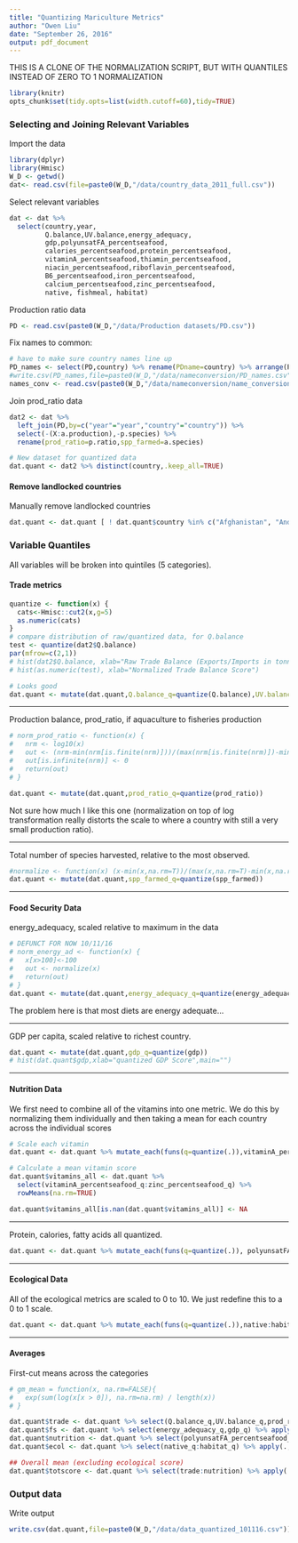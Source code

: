 ```yaml
---
title: "Quantizing Mariculture Metrics"
author: "Owen Liu"
date: "September 26, 2016"
output: pdf_document
---
```


THIS IS A CLONE OF THE NORMALIZATION SCRIPT, BUT WITH QUANTILES INSTEAD OF ZERO TO 1 NORMALIZATION
    
```r
library(knitr)
opts_chunk$set(tidy.opts=list(width.cutoff=60),tidy=TRUE)
```
### Selecting and Joining Relevant Variables

Import the data

```r
library(dplyr)
library(Hmisc)
W_D <- getwd()
dat<- read.csv(file=paste0(W_D,"/data/country_data_2011_full.csv"))
```

Select relevant variables
```r
dat <- dat %>%
  select(country,year,
         Q.balance,UV.balance,energy_adequacy,
         gdp,polyunsatFA_percentseafood,
         calories_percentseafood,protein_percentseafood,
         vitaminA_percentseafood,thiamin_percentseafood,
         niacin_percentseafood,riboflavin_percentseafood,
         B6_percentseafood,iron_percentseafood,
         calcium_percentseafood,zinc_percentseafood,
         native, fishmeal, habitat)
```

Production ratio data

```r
PD <- read.csv(paste0(W_D,"/data/Production datasets/PD.csv"))
```

Fix names to common:
```r
# have to make sure country names line up
PD_names <- select(PD,country) %>% rename(PDname=country) %>% arrange(PDname) %>% distinct()
#write.csv(PD_names,file=paste0(W_D,"/data/nameconversion/PD_names.csv"),row.names=F)
names_conv <- read.csv(paste0(W_D,"/data/nameconversion/name_conversion.csv"),stringsAsFactors = F)
```

Join prod_ratio data

```r
dat2 <- dat %>% 
  left_join(PD,by=c("year"="year","country"="country")) %>%
  select(-(X:a.production),-p.species) %>%
  rename(prod_ratio=p.ratio,spp_farmed=a.species)

# New dataset for quantized data
dat.quant <- dat2 %>% distinct(country,.keep_all=TRUE)
```

#### Remove landlocked countries

Manually remove landlocked countries

```r
dat.quant <- dat.quant [ ! dat.quant$country %in% c("Afghanistan", "Andorra","Armenia","Austria","Azerbaijan","Belarus","Bhutan","Bolivia","Botswana","Burkina Faso", "Burundi", "Central African Republic","Chad","Czech Republic","Czechoslovakia","Ethiopia","Ethiopia PDR","Hungary","Kazakhstan","Kosovo","Kyrgyzstan","Laos","Lesotho","Liechtenstein","Luxembourg","Macedonia","Malawi","Mali","Moldova","Mongolia","Nepal","Niger","Paraguay","Rwanda","San Marino","Serbia","Serbia and Montenegro","Slovakia","South Ossetia","South Sudan","Swaziland","Switzerland","Tajikistan","Turkmenistan","Uganda","Uzbekistan","Vatican City","Zambia","Zimbabwe"),]

```

### Variable Quantiles

All variables will be broken into quintiles (5 categories).

#### Trade metrics


```r
quantize <- function(x) {
  cats<-Hmisc::cut2(x,g=5)
  as.numeric(cats)
}
# compare distribution of raw/quantized data, for Q.balance
test <- quantize(dat2$Q.balance)
par(mfrow=c(2,1))
# hist(dat2$Q.balance, xlab="Raw Trade Balance (Exports/Imports in tonnes)",main="",breaks=20)
# hist(as.numeric(test), xlab="Normalized Trade Balance Score")

# Looks good
dat.quant <- mutate(dat.quant,Q.balance_q=quantize(Q.balance),UV.balance_q=quantize(UV.balance))
```

***

Production balance, prod_ratio, if aquaculture to fisheries production

```r
# norm_prod_ratio <- function(x) {
#   nrm <- log10(x)
#   out <- (nrm-min(nrm[is.finite(nrm)]))/(max(nrm[is.finite(nrm)])-min(nrm[is.finite(nrm)]))
#   out[is.infinite(nrm)] <- 0
#   return(out)
# }

dat.quant <- mutate(dat.quant,prod_ratio_q=quantize(prod_ratio))
```

Not sure how much I like this one (normalization on top of log transformation really distorts the scale to where a country with still a very small production ratio).

***

Total number of species harvested, relative to the most observed.

```r
#normalize <- function(x) (x-min(x,na.rm=T))/(max(x,na.rm=T)-min(x,na.rm=T))
dat.quant <- mutate(dat.quant,spp_farmed_q=quantize(spp_farmed))

```

***

#### Food Security Data

energy_adequacy, scaled relative to maximum in the data

```r
# DEFUNCT FOR NOW 10/11/16
# norm_energy_ad <- function(x) {
#   x[x>100]<-100
#   out <- normalize(x)
#   return(out)
# }
dat.quant <- mutate(dat.quant,energy_adequacy_q=quantize(energy_adequacy))
```

The problem here is that most diets are energy adequate...

***

GDP per capita, scaled relative to richest country.

```r
dat.quant <- mutate(dat.quant,gdp_q=quantize(gdp))
# hist(dat.quant$gdp,xlab="quantized GDP Score",main="")
```

***

#### Nutrition Data

We first need to combine all of the vitamins into one metric. We do this by normalizing them individually and then taking a mean for each country across the individual scores

```r
# Scale each vitamin
dat.quant <- dat.quant %>% mutate_each(funs(q=quantize(.)),vitaminA_percentseafood:zinc_percentseafood)

# Calculate a mean vitamin score
dat.quant$vitamins_all <- dat.quant %>% 
  select(vitaminA_percentseafood_q:zinc_percentseafood_q) %>% 
  rowMeans(na.rm=TRUE)

dat.quant$vitamins_all[is.nan(dat.quant$vitamins_all)] <- NA

```

***

Protein, calories, fatty acids all quantized.

```r
dat.quant <- dat.quant %>% mutate_each(funs(q=quantize(.)), polyunsatFA_percentseafood:protein_percentseafood)
```

***

#### Ecological Data

All of the ecological metrics are scaled to 0 to 10. We just redefine this to a 0 to 1 scale.

```r
dat.quant <- dat.quant %>% mutate_each(funs(q=quantize(.)),native:habitat)
```

***

#### Averages

First-cut means across the categories

```r
# gm_mean = function(x, na.rm=FALSE){
#   exp(sum(log(x[x > 0]), na.rm=na.rm) / length(x))
# }

dat.quant$trade <- dat.quant %>% select(Q.balance_q,UV.balance_q,prod_ratio_q) %>% apply(.,1,FUN=mean)
dat.quant$fs <- dat.quant %>% select(energy_adequacy_q,gdp_q) %>% apply(.,1,FUN=mean)
dat.quant$nutrition <- dat.quant %>% select(polyunsatFA_percentseafood_q:zinc_percentseafood_q) %>% apply(.,1,FUN=mean)
dat.quant$ecol <- dat.quant %>% select(native_q:habitat_q) %>% apply(.,1,FUN=mean)

## Overall mean (excluding ecological score)
dat.quant$totscore <- dat.quant %>% select(trade:nutrition) %>% apply(.,1,FUN=mean)
```

### Output data

Write output

```r
write.csv(dat.quant,file=paste0(W_D,"/data/data_quantized_101116.csv"))
```